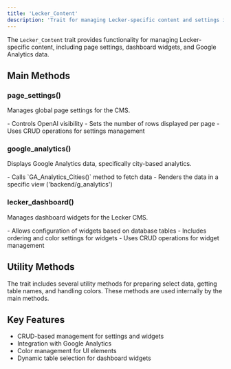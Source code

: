 ```yaml
---
title: 'Lecker_Content'
description: 'Trait for managing Lecker-specific content and settings in a content management system'
---
```


The `Lecker_Content` trait provides functionality for managing Lecker-specific content, including page settings, dashboard widgets, and Google Analytics data.

## Main Methods

### page_settings()

Manages global page settings for the CMS.

<ResponseField name="Key Features">
  - Controls OpenAI visibility
  - Sets the number of rows displayed per page
  - Uses CRUD operations for settings management
</ResponseField>

### google_analytics()

Displays Google Analytics data, specifically city-based analytics.

<ResponseField name="Key Features">
  - Calls `GA_Analytics_Cities()` method to fetch data
  - Renders the data in a specific view ('backend/g_analytics')
</ResponseField>

### lecker_dashboard()

Manages dashboard widgets for the Lecker CMS.

<ResponseField name="Key Features">
  - Allows configuration of widgets based on database tables
  - Includes ordering and color settings for widgets
  - Uses CRUD operations for widget management
</ResponseField>

## Utility Methods

The trait includes several utility methods for preparing select data, getting table names, and handling colors. These methods are used internally by the main methods.

## Key Features

- CRUD-based management for settings and widgets
- Integration with Google Analytics
- Color management for UI elements
- Dynamic table selection for dashboard widgets
